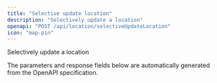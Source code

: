 ```yaml
---
title: "Selective update location"
description: "Selectively update a location"
openapi: "POST /api/location/selectiveUpdateLocation"
icon: "map-pin"
---
```


Selectively update a location

<Note>
The parameters and response fields below are automatically generated from the OpenAPI specification.
</Note>

